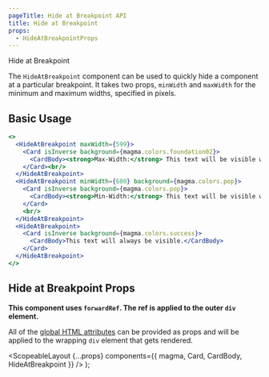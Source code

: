 ```yaml
---
pageTitle: Hide at Breakpoint API
title: Hide at Breakpoint
props:
  - HideAtBreakpointProps
---
```



<DocsHeading type="api">Hide at Breakpoint</DocsHeading>

The `HideAtBreakpoint` component can be used to quickly hide a component at a particular breakpoint.
It takes two props, `minWidth` and `maxWidth` for the minimum and maximum widths, specified in pixels.

## Basic Usage

```.jsx
<>
  <HideAtBreakpoint maxWidth={599}>
    <Card isInverse background={magma.colors.foundation02}>
      <CardBody><strong>Max-Width:</strong> This text will be visible when the browser width is greater than or equal to 600px.</CardBody>
    </Card><br/>
  </HideAtBreakpoint>
  <HideAtBreakpoint minWidth={600} background={magma.colors.pop}>
    <Card isInverse background={magma.colors.pop}>
      <CardBody><strong>Min-Width:</strong> This text will be visible when the browser width is less than 600px.</CardBody>
    </Card>
    <br/>
  </HideAtBreakpoint>
  <HideAtBreakpoint>
    <Card isInverse background={magma.colors.success}>
      <CardBody>This text will always be visible.</CardBody>
    </Card>
  </HideAtBreakpoint>
</>
```

## Hide at Breakpoint Props

**This component uses `forwardRef`. The ref is applied to the outer `div` element.**

All of the [global HTML attributes](https://developer.mozilla.org/en-US/docs/Web/HTML/Global_attributes) can be provided as props and will be applied to the wrapping `div` element that gets rendered.

<HideAtBreakpointProps />

  <ScopeableLayout
    {...props}
    components={{ magma, Card, CardBody, HideAtBreakpoint }}
  />
);
